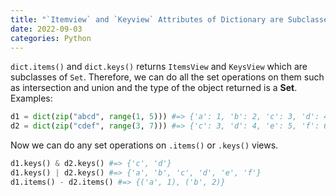 ```yaml
---
title: "`Itemview` and `Keyview` Attributes of Dictionary are Subclasses of `Set`"
date: 2022-09-03
categories: Python
---
```

`dict.items()` and `dict.keys()` returns `ItemsView` and `KeysView` which are subclasses of `Set`. Therefore, we can do all the set operations on them such as intersection and union and the type of the object returned is a **Set**. Examples:

```python
d1 = dict(zip("abcd", range(1, 5))) #=> {'a': 1, 'b': 2, 'c': 3, 'd': 4}
d2 = dict(zip("cdef", range(3, 7))) #=> {'c': 3, 'd': 4, 'e': 5, 'f': 6}
```

Now we can do  any set operations on `.items()` or `.keys()` views.

```python
d1.keys() & d2.keys() #=> {'c', 'd'}
d1.keys() | d2.keys() #=> {'a', 'b', 'c', 'd', 'e', 'f'}
d1.items() - d2.items() #=> {('a', 1), ('b', 2)}
```

